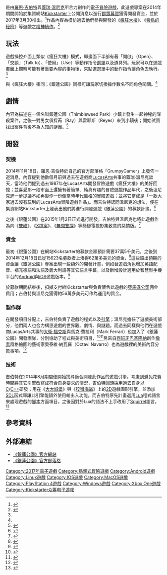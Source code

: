 {{noteTA
|G1=Games
|1=zh-cn:菜单; zh-hk:選單; zh-mo:選單; zh-sg:菜单; zh-tw:選單
|2=zh-cn:双峰镇; zh-hk:迷離劫; zh-mo:迷離劫; zh-sg:双峰镇; zh-tw:雙峰
|3=zh-cn:真探; zh-hk:刑警雙雄; zh-mo:刑警雙雄; zh-sg:真探; zh-tw:無間警探
|4=zh-cn:巴塞罗那; zh-hk:巴塞隆拿; zh-mo:巴塞隆拿; zh-sg:巴塞罗那; zh-tw:巴塞隆納
}}
{{Infobox VG
| title       = 銀蓮公園
| english     = Thimbleweed Park
| genre       = [[冒險遊戲|冒險]] 
| developer   = Terrible Toybox
| platforms   = [[Android|Android]]<br>[[Linux|Linux]]<br>[[iOS|iOS]]<br>[[OS_X|OS X]]<br>[[PlayStation_4|PlayStation 4]]<br>[[Windows|Windows]]<br>[[Xbox_One|Xbox One]]
| designer    = [[羅恩·吉伯特|羅恩·吉伯特]]<br>[[蓋瑞·溫尼克|蓋瑞·溫尼克]]
| writer      = 羅恩·吉伯特<br>蓋瑞·溫尼克
| programmer  = 羅恩·吉伯特<br>[[大衛·福克斯|大衛·福克斯]]
| composer    = [[史蒂夫·柯克|史蒂夫·柯克]]
| artist      = 蓋瑞·溫尼克<br>馬克·費拉利（Mark Ferrari）<br>奧泰維·納瓦羅（Octavi Navarro）
| modes       = [[單人遊戲|單人]]
| released    = {{vgr|WW|2017年3月30日}}
}}

{{vgname|銀蓮公園|en=Thimbleweed Park}}是由[[羅恩·吉伯特|羅恩·吉伯特]]與[[蓋瑞·溫尼克|蓋瑞·溫尼克]]所合力創作的[[冒險遊戲|電子冒險遊戲]]，此遊戲專案在2014年期間開始於集資網站[[Kickstarter|Kickstarter]]上公開消息以進行[[群眾募資|群眾募資]]獲得開發資金，並於2017年3月30推出。<ref>{{cite web |url=https://www.kickstarter.com/projects/thimbleweedpark/thimbleweed-park-a-new-classic-point-and-click-adv/posts/1817770 |title=Release Date Locked In!! |work=[[Kickstarter|Kickstarter]] |date=2017年2月28日 |accessdate=2017年3月17日}}</ref>作品內容為模仿過去他們參與開發的《[[瘋狂大樓|瘋狂大樓]]》、《[[猴島的秘密|猴島的秘密]]》等遊戲之[[精神續作|精神續作]]。<ref name="Eurogamer">{{cite web |url=http://www.eurogamer.net/articles/2014-11-18-maniac-mansion-creators-launch-kickstarter-for-spiritual-successor-thimbleweed-park |title=Maniac Mansion creators launch Kickstarter for spiritual successor Thimbleweed Park  |work=[[Eurogamer|Eurogamer]] |author=Jeffrey Matulef |date=2014年11月18日 |accessdate=2016年4月20日}}</ref>

== 玩法 ==
遊戲操控介面上類似《瘋狂大樓》模式，即畫面下半部有著「開啟」（Open）、「交談」（Talk to）、「使用」（Use）等動作指令[[選單|選單]]以及道具列。玩家可以在遊戲畫面上觀察可能有著重要內容的事物後，來點選選單中的動作指令讓角色去執行。<ref name="Eurogamer"/>

與《瘋狂大樓》相同；《銀蓮公園》同樣可讓玩家切換操作數名不同角色闖關。<ref name="Eurogamer"/>

== 劇情 ==
內容為描述在一個名叫銀蓮公園（Thimbleweed Park）小鎮上發生一起神秘的謀殺案件，之後一對男女偵探芮（Ray）與雷耶斯（Reyes）來到小鎮後；開始試圖找出案件背後不為人知的謎團。<ref>{{cite web |url=http://www.shacknews.com/article/93856/thimbleweed-park-preview-welcome-home |title=Thimbleweed Park preview: Welcome Home |work=Shack News |author=Ozzie Mejia |date=2016年3月28日 |accessdate=2016年4月20日}}</ref>

== 開發 ==
=== 契機 ===
2014年11月18日，羅恩·吉伯特於自己的官方部落格「GrumpyGamer」上發佈一道消息，內容提到他數個月前與過去在遊戲商[[LucasArts|LucasArts]]共事的蓋瑞·溫尼克談天，當時他們提到過去1987年在LucasArts開發冒險遊戲《瘋狂大樓》的美好回憶；並喜愛那一段市面上還擁有著簡單、純真有趣的冒險遊戲作品年代，之後溫尼克進一步提議不如再製作一份像當時年代風格的冒險遊戲；並將它當成是「一款大家過去沒有玩到的LucasArts冒險遊戲作品」。而吉伯特認同溫尼克的想法，便在集資網站Kickstarter上發表出他們將進行開發遊戲《銀蓮公園》的募款計畫。<ref>{{cite web |url=http://grumpygamer.com/kickstarter |title=Please Join Us On Kickstarter |work=GrumpGamer |author=[[羅恩·吉伯特|羅恩·吉伯特]] |date=2014年11月18日 |accessdate=2016年4月20日 |deadurl=yes |archiveurl=https://web.archive.org/web/20160410072904/http://grumpygamer.com/kickstarter |archivedate=2016年4月10日 }}</ref>

之後《銀蓮公園》在2015年1月2日正式進行開發，吉伯特與溫尼克也將此遊戲作為向《[[雙峰_(電視劇)|雙峰]]》、《[[X檔案|X檔案]]》、《[[無間警探|無間警探]]》等懸疑電視影集致意的惡搞版。<ref>{{cite web |url=http://www.gamespot.com/articles/thimbleweed-park-is-the-classic-adventure-game-you/1100-6438864/ |title=Thimbleweed Park Is the Classic Adventure Game You Think You Remember |work=[[Gamespot|Gamespot]] |author=Scott Butterworth |date=2016年4月16日 |accessdate=2016年4月20日}}</ref>

=== 資金 ===
最初《銀蓮公園》在網站Kickstarter的募款金額預計需要37萬5千美元，之後到2014年12月18日已從15623名募款者上湊得62萬多美元的資金，<ref>{{cite web |url=https://www.kickstarter.com/projects/thimbleweedpark/thimbleweed-park-a-new-classic-point-and-click-adv |title=Thimbleweed Park: A New Classic Point & Click Adventure! |work=[[Kickstarter|Kickstarter]] |accessdate=2016年4月20日}}</ref>這些超出預期的資金讓《銀蓮公園》專案出現一些額外的開發計畫，例如替遊戲角色增加英語配音、補充德語和法語及義大利語等其它語言字幕，以及新增設計適用於智慧型手機平台的[[Android|Android]]與[[iOS|iOS]]遊戲版本。<ref>{{cite web |url=http://www.eurogamer.net/articles/2014-11-24-thimbleweed-park-succeeds-its-usd375k-goal-in-six-days |title=Thimbleweed Park succeeds its $375K Kickstarter goal in six days |work=[[Eurogamer|Eurogamer]] |author=Jeffrey Matulef |date=2014年11月14日 |accessdate=2016年4月20日}}</ref>

於募款期間結束後，扣掉支付給Kickstarter與負責販售此遊戲的[[亞馬遜公司|亞馬遜公司]]佣金費用；吉伯特與溫尼克獲得約56萬多美元可作為運用的資金。

=== 製作群 ===
在開發項目分配上，吉伯特負責了遊戲的程式以及[[遊戲引擎|引擎]]；溫尼克擔任了遊戲美術部分，他們兩人也合力構思遊戲的世界觀、劇情、與謎題。而過去同樣與他們在遊戲商LucasArts共事的[[大衛·福克斯|大衛·福克斯]]與馬克·費拉利（Mark Ferrari）也加入了《銀蓮公園》開發團隊，分別協助了程式與美術項目，<ref>{{cite web |url=http://mixnmojo.com/news/David-Fox-and-Ken-Macklin-Join-the-Thimbleweed-Park-Team |title=David Fox and Ken Macklin Join the Thimbleweed Park Team! |work=MixMojo |author=Jennifer |date=2014年12月10日 |accessdate=2016年4月20日}}</ref><ref>{{cite web |url=http://www.geekscape.net/we-talk-retro-gaming-art-with-thimbleweed-park-artist-mark-ferrari |title=We Talk Retro Gaming Art With ‘Thimbleweed Park’ Artist Mark Ferrari! |work=Geek Scape |author=Jonathan |date=2015年6月3日 |accessdate=2016年4月20日}}</ref>另來自[[西班牙|西班牙]][[巴塞隆納|巴塞隆納]]創作[[像素|像素]]風格繪圖的藝術家奧泰維·納瓦羅（Octavi Navarro）也為遊戲裡的美術內容分擔事項。<ref>{{cite web |url=http://pixelshuh.tumblr.com/about |title=About Me |work=Pixels Huh |author=Octavi Navarro |accessdate=2016年4月20日}}</ref>

=== 技術 ===
吉伯特在2014年8月期間便開始找尋適合開發此作品的遊戲引擎，考慮到避免花費時間將其它引擎改寫成符合自身要求的情況，吉伯特回頭採用過去自身以[[C語言|C]]/[[C++|C++]]研發；用在《[[大大城堡|大大城堡]]》與《[[狡猾海盜|狡猾海盜]]》上的[[2D|2D]]遊戲圖形引擎，並添加[[SDL|SDL]]函式庫讓此引擎能額外使用輸出入功能。而吉伯特原先計畫選用[[Lua|Lua]]程式語言來處理遊戲的[[手稿語言|腳本]]方面項目，之後因對於Lua的語法不上手改用了[[Squirrel|Squirrel]]語言。<ref>{{cite web |url=https://blog.thimbleweedpark.com/engine |title=Engine |work=Terrible Toybox, Inc. |author=[[羅恩·吉伯特|羅恩·吉伯特]] |date=2015年1月5日 |accessdate=2016年4月20日}}</ref>

== 參考資料 ==
{{reflist}}

== 外部連結 ==
*[https://thimbleweedpark.com 《銀蓮公園》官方網站]{{en}}
*[https://blog.thimbleweedpark.com 《銀蓮公園》官方部落格]{{en}}

{{Authority control}}

{{DEFAULTSORT:Thimbleweed Park}}
[[Category:2017年電子遊戲|Category:2017年電子遊戲]]
[[Category:點擊式冒險遊戲|Category:點擊式冒險遊戲]]
[[Category:Android遊戲|Category:Android遊戲]]
[[Category:Linux遊戲|Category:Linux遊戲]]
[[Category:IOS遊戲|Category:IOS遊戲]]
[[Category:MacOS遊戲|Category:MacOS遊戲]]
[[Category:PlayStation_4遊戲|Category:PlayStation 4遊戲]]
[[Category:Windows遊戲|Category:Windows遊戲]]
[[Category:Xbox_One遊戲|Category:Xbox One遊戲]]
[[Category:Kickstarter众筹电子游戏|Category:Kickstarter众筹电子游戏]]